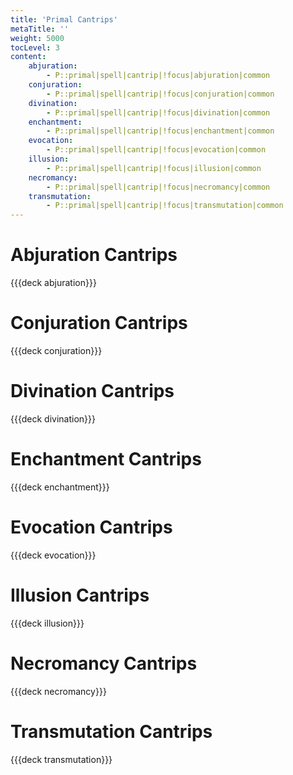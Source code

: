 ```yaml
---
title: 'Primal Cantrips'
metaTitle: ''
weight: 5000
tocLevel: 3
content:
    abjuration:
        - P::primal|spell|cantrip|!focus|abjuration|common
    conjuration:
        - P::primal|spell|cantrip|!focus|conjuration|common
    divination:
        - P::primal|spell|cantrip|!focus|divination|common
    enchantment:
        - P::primal|spell|cantrip|!focus|enchantment|common
    evocation:
        - P::primal|spell|cantrip|!focus|evocation|common
    illusion:
        - P::primal|spell|cantrip|!focus|illusion|common
    necromancy:
        - P::primal|spell|cantrip|!focus|necromancy|common
    transmutation:
        - P::primal|spell|cantrip|!focus|transmutation|common
---
```


# Abjuration Cantrips

{{{deck abjuration}}}

# Conjuration Cantrips

{{{deck conjuration}}}

# Divination Cantrips

{{{deck divination}}}

# Enchantment Cantrips

{{{deck enchantment}}}

# Evocation Cantrips

{{{deck evocation}}}

# Illusion Cantrips

{{{deck illusion}}}

# Necromancy Cantrips

{{{deck necromancy}}}

# Transmutation Cantrips

{{{deck transmutation}}}
